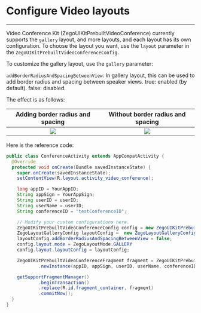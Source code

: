 # Configure Video layouts

- - -


Video Conference Kit (ZegoUIKitPrebuiltVideoConference) currently supports the `gallery` layout, and more layouts, and each layout has its own configuration. 
To choose the layout you want, use the `layout` parameter in the `ZegoUIKitPrebuiltVideoConferenceConfig`.

To customize the gallery layout, use the `gallery` parameter:

 `addBorderRadiusAndSpacingBetweenView`: In gallery layout, this can be used to add border radius and spacing between speaker views. true: enabled (by default). false: disabled. 


The effect is as follows:

|Adding border radius and spacing | Without border radius and spacing|
|:----:|:----:|
|<Frame width="256" height="auto" ><img src="https://storage.zego.im/sdk-doc/Pics/ZegoUIKit/conference/6.png" /></Frame> |<Frame width="256" height="auto" ><img src="https://storage.zego.im/sdk-doc/Pics/ZegoUIKit/conference/6_false.png" /></Frame>|

Here is the reference code:

```java {15-18}
public class ConferenceActivity extends AppCompatActivity {
  @Override
  protected void onCreate(Bundle savedInstanceState) {
    super.onCreate(savedInstanceState);
    setContentView(R.layout.activity_video_conference);

    long appID = YourAppID; 
    String appSign = YourAppSign;
    String userID = userID;
    String userName = userID;
    String conferenceID = "testConferenceID";

    // Modify your custom configurations here.
    ZegoUIKitPrebuiltVideoConferenceConfig config = new ZegoUIKitPrebuiltVideoConferenceConfig();
    ZegoLayoutGalleryConfig layoutConfig =  new ZegoLayoutGalleryConfig();
    layoutConfig.addBorderRadiusAndSpacingBetweenView = false;
    config.layout.mode = ZegoLayoutMode.GALLERY
    config.layout.layoutConfig = layoutConfig;

    ZegoUIKitPrebuiltVideoConferenceFragment fragment = ZegoUIKitPrebuiltVideoConferenceFragment
            .newInstance(appID, appSign, userID, userName, conferenceID, config);

    getSupportFragmentManager()
            .beginTransaction()
            .replace(R.id.fragment_container, fragment)
            .commitNow();
  }
}
```

